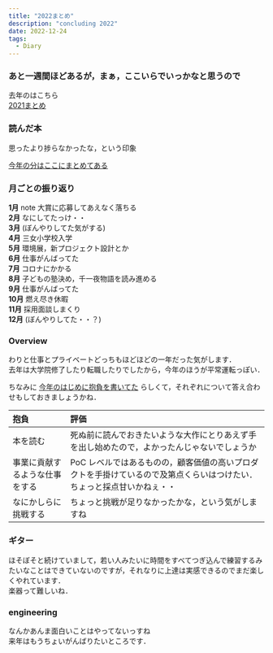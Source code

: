 ```yaml
---
title: "2022まとめ"
description: "concluding 2022"
date: 2022-12-24
tags:
  - Diary
---
```


### あと一週間ほどあるが，まぁ，ここいらでいっかなと思うので

去年のはこちら  
[2021まとめ](/2021まとめ)

### 読んだ本

思ったより捗らなかったな，という印象

[今年の分はここにまとめてある](/読書ログ)


### 月ごとの振り返り

**1月** note 大賞に応募してあえなく落ちる  
**2月** なにしてたっけ・・  
**3月** (ぼんやりしてた気がする)  
**4月** 三女小学校入学  
**5月** 環境展，新プロジェクト設計とか  
**6月** 仕事がんばってた  
**7月** コロナにかかる  
**8月** 子どもの塾決め，千一夜物語を読み進める  
**9月** 仕事がんばってた  
**10月** 燃え尽き休暇  
**11月** 採用面談しまくり  
**12月** (ぼんやりしてた・・？)  


### Overview

わりと仕事とプライベートどっちもほどほどの一年だった気がします．  
去年は大学院修了したり転職したりでしたから，今年のほうが平常運転っぽい．

ちなみに [今年のはじめに抱負を書いてた](/2022-年にやること) らしくて，それぞれについて答え合わせもしておきましょうかね．

|抱負|評価|
| :-- | :-- |
|本を読む|死ぬ前に読んでおきたいような大作にとりあえず手を出し始めたので，よかったんじゃないでしょうか|
|事業に貢献するような仕事をする|PoC レベルではあるものの，顧客価値の高いプロダクトを手掛けているので及第点くらいはつけたい．ちょっと採点甘いかねぇ・・|
|なにかしらに挑戦する|ちょっと挑戦が足りなかったかな，という気がしますね|


### ギター

ほそぼそと続けていまして，若い人みたいに時間をすべてつぎ込んで練習するみたいなことはできていないのですが，それなりに上達は実感できるのでまだ楽しくやれています．  
楽器って難しいね．


### engineering

なんかあんま面白いことはやってないっすね  
来年はもうちょいがんばりたいところです．
